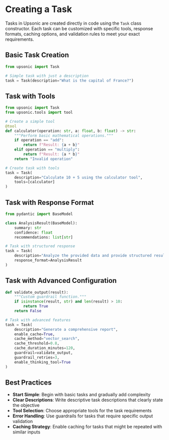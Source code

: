 # Creating a Task

Tasks in Upsonic are created directly in code using the `Task` class constructor. Each task can be customized with specific tools, response formats, caching options, and validation rules to meet your exact requirements.

## Basic Task Creation

```python
from upsonic import Task

# Simple task with just a description
task = Task(description="What is the capital of France?")
```

## Task with Tools

```python
from upsonic import Task
from upsonic.tools import tool

# Create a simple tool
@tool
def calculator(operation: str, a: float, b: float) -> str:
    """Perform basic mathematical operations."""
    if operation == "add":
        return f"Result: {a + b}"
    elif operation == "multiply":
        return f"Result: {a * b}"
    return "Invalid operation"

# Create task with tools
task = Task(
    description="Calculate 10 + 5 using the calculator tool",
    tools=[calculator]
)
```

## Task with Response Format

```python
from pydantic import BaseModel

class AnalysisResult(BaseModel):
    summary: str
    confidence: float
    recommendations: list[str]

# Task with structured response
task = Task(
    description="Analyze the provided data and provide structured results",
    response_format=AnalysisResult
)
```

## Task with Advanced Configuration

```python
def validate_output(result):
    """Custom guardrail function."""
    if isinstance(result, str) and len(result) > 10:
        return True
    return False

# Task with advanced features
task = Task(
    description="Generate a comprehensive report",
    enable_cache=True,
    cache_method="vector_search",
    cache_threshold=0.8,
    cache_duration_minutes=120,
    guardrail=validate_output,
    guardrail_retries=3,
    enable_thinking_tool=True
)
```

## Best Practices

- **Start Simple**: Begin with basic tasks and gradually add complexity
- **Clear Descriptions**: Write descriptive task descriptions that clearly state the objective
- **Tool Selection**: Choose appropriate tools for the task requirements
- **Error Handling**: Use guardrails for tasks that require specific output validation
- **Caching Strategy**: Enable caching for tasks that might be repeated with similar inputs
